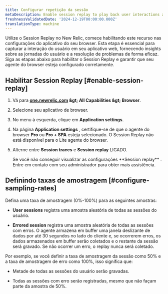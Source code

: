 ```yaml
---
title: Configurar repetição da sessão
metaDescription: Enable session replay to play back user interactions and improve page performance.
freshnessValidatedDate: '2024-12-19T00:00:00.000Z'
translationType: machine
---
```


Utilize o Session Replay no New Relic, comece habilitando este recurso nas configurações do aplicativo do seu browser. Esta etapa é essencial para capturar a interação do usuário em seu aplicativo web, fornecendo insights sobre as jornadas do usuário e a resolução de problemas de forma eficaz. Siga as etapas abaixo para habilitar o Session Replay e garantir que seu agente do browser esteja configurado corretamente.

## Habilitar Session Replay [#enable-session-replay]

1. Vá para <DNT>**[one.newrelic.com](https://one.newrelic.com/all-capabilities) &amp;gt; All Capabilities &amp;gt; Browser**</DNT>.

2. Selecione seu aplicativo de browser.

3. No menu à esquerda, clique em <DNT>**Application settings**</DNT>.

4. Na página <DNT>**Application settings**</DNT> , certifique-se de que o agente do browser <DNT>**Pro**</DNT> ou <DNT>**Pro + SPA**</DNT> esteja selecionado. O Session Replay não está disponível para o Lite agente do browser.

5. Alterne entre <DNT>**Session traces**</DNT> e <DNT>**Session replay**</DNT> LIGADO.

   <Callout variant="important">
     Se você não conseguir visualizar as configurações <DNT>**Session replay**</DNT> . Entre em contato com seu administrador para obter mais assistência.
   </Callout>

## Definindo taxas de amostragem [#configure-sampling-rates]

Defina uma taxa de amostragem (0%-100%) para as seguintes amostras:

* <DNT>**User sessions**</DNT> registra uma amostra aleatória de todas as sessões do usuário.

* <DNT>**Errored session**</DNT> registra uma amostra aleatória de todas as sessões com erros. O agente armazena em buffer uma janela deslizante de dados por até 30 segundos no lado do cliente e, se ocorrerem erros, os dados armazenados em buffer serão coletados e o restante da sessão será gravado. Se não ocorrer um erro, o replay nunca será coletado.

Por exemplo, se você definir a taxa de amostragem da sessão como 50% e a taxa de amostragem de erro como 100%, isso significa que:

* Metade de todas as sessões do usuário serão gravadas.

* Todas as sessões com erro serão registradas, mesmo que não façam parte da amostra de 50%.